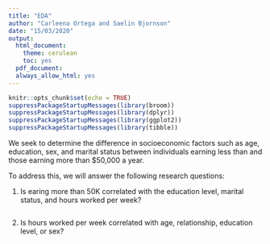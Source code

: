 ```yaml
---
title: "EDA"
author: "Carleena Ortega and Saelin Bjornson"
date: "15/03/2020"
output:
  html_document:
    theme: cerulean
    toc: yes
  pdf_document:
  always_allow_html: yes
---
```


```r
knitr::opts_chunk$set(echo = TRUE)
suppressPackageStartupMessages(library(broom))
suppressPackageStartupMessages(library(dplyr))
suppressPackageStartupMessages(library(ggplot2))
suppressPackageStartupMessages(library(tibble))
```


We seek to determine the difference in socioeconomic factors such as age, education, sex, and marital status between individuals earning less than and those earning more than $50,000 a year. 

To address this, we will answer the following research questions:

1. Is earing more than 50K correlated with the education level, marital status, and hours worked per week? 

```r

```

2. Is hours worked per week correlated with age, relationship, education level, or sex?

```r

```

